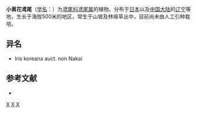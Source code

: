 {{Speciesbox 
| genus = Iris
| species = minutoaurea
| status = NE
| status_system = IUCN3.1
| authority = Makino
}}

'''小黄花鸢尾'''（[[学名|学名]]：{{lang|la|''Iris minutoaurea''}}）为[[鸢尾科|鸢尾科]][[鸢尾属|鸢尾属]]的植物。分布于[[日本|日本]]以及[[中国大陆|中国大陆]]的[[辽宁|辽宁]]等地，生长于海拔500米的地区，常生于山坡及林缘草丛中，目前尚未由人工引种栽培。

== 异名 ==
* Iris koreana auct. non Nakai

== 参考文献 ==
<div class="references-small">
* {{cite web| url =http://www.bioinfo.cn/db05/KmzwSpecies.php?action=view&id=11410| title =小黄花鸢尾| work =《中国高等植物数据库全库》| publisher =中国科学院微生物研究所| author =昆明植物研究所| accessdate =2009-02-24| archive-date =2018-06-28| archive-url =https://web.archive.org/web/20180628204035/http://www.bioinfo.cn/db05/KmzwSpecies.php?action=view| dead-url =yes}}
</div>
{{Taxonbar|from=Q11035771}}

[[Category:鸢尾属|X]]
[[Category:日本植物|X]]
[[Category:辽宁植物|X]]


{{植物小作品}}